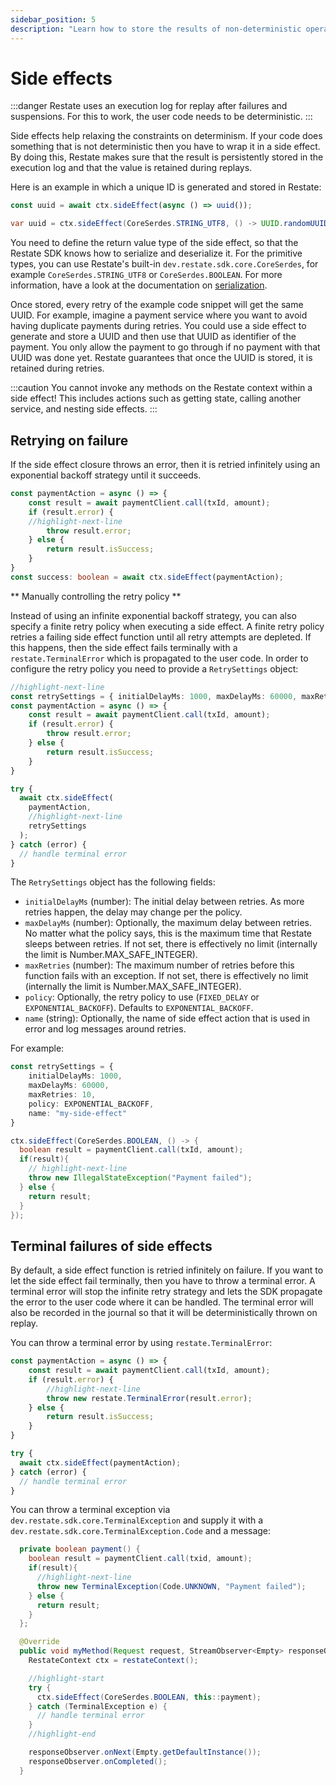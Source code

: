 ```yaml
---
sidebar_position: 5
description: "Learn how to store the results of non-deterministic operations."
---
```



# Side effects

:::danger
Restate uses an execution log for replay after failures and suspensions.
For this to work, the user code needs to be deterministic.
:::

Side effects help relaxing the constraints on determinism.
If your code does something that is not deterministic then you have to wrap it in a side effect.
By doing this, Restate makes sure that the result is persistently stored in the execution log
and that the value is retained during replays.

Here is an example in which a unique ID is generated and stored in Restate:

<Tabs groupId="sdk" queryString>
<TabItem value="ts" label="TypeScript">

```typescript
const uuid = await ctx.sideEffect(async () => uuid());
```

</TabItem>
<TabItem value="java" label="Java">

```java
var uuid = ctx.sideEffect(CoreSerdes.STRING_UTF8, () -> UUID.randomUUID().toString());
```

You need to define the return value type of the side effect, so that the Restate SDK knows how to serialize and deserialize it.
For the primitive types, you can use Restate's built-in `dev.restate.sdk.core.CoreSerdes`, for example `CoreSerdes.STRING_UTF8` or `CoreSerdes.BOOLEAN`.
For more information, have a look at the documentation on [serialization](/services/sdk/serialization).

</TabItem>
</Tabs>

Once stored, every retry of the example code snippet will get the same UUID.
For example, imagine a payment service where you want to avoid having duplicate payments during retries.
You could use a side effect to generate and store a UUID and then use that UUID as identifier of the payment.
You only allow the payment to go through if no payment with that UUID was done yet.
Restate guarantees that once the UUID is stored, it is retained during retries.

:::caution
You cannot invoke any methods on the Restate context within a side effect!
This includes actions such as getting state, calling another service, and nesting side effects.
:::

## Retrying on failure

If the side effect closure throws an error, then it is retried infinitely using an exponential backoff strategy until it succeeds.

<Tabs groupId="sdk" queryString>
<TabItem value="ts" label="TypeScript">

```typescript
const paymentAction = async () => {
    const result = await paymentClient.call(txId, amount);
    if (result.error) {
    //highlight-next-line
        throw result.error;
    } else {
        return result.isSuccess;
    }
}
const success: boolean = await ctx.sideEffect(paymentAction);
```

** Manually controlling the retry policy **

Instead of using an infinite exponential backoff strategy, you can also specify a finite retry policy when executing a side effect.
A finite retry policy retries a failing side effect function until all retry attempts are depleted.
If this happens, then the side effect fails terminally with a `restate.TerminalError` which is propagated to the user code.
In order to configure the retry policy you need to provide a `RetrySettings` object:

```typescript
//highlight-next-line
const retrySettings = { initialDelayMs: 1000, maxDelayMs: 60000, maxRetries: 10 }
const paymentAction = async () => {
    const result = await paymentClient.call(txId, amount);
    if (result.error) {
        throw result.error;
    } else {
        return result.isSuccess;
    }
}

try {
  await ctx.sideEffect(
    paymentAction,
    //highlight-next-line
    retrySettings
  );
} catch (error) {
  // handle terminal error
}
```

The `RetrySettings` object has the following fields:
- `initialDelayMs` (number): The initial delay between retries. As more retries happen, the delay may change per the policy.
- `maxDelayMs` (number): Optionally, the maximum delay between retries. No matter what the policy says, this is the maximum time
  that Restate sleeps between retries. If not set, there is effectively no limit (internally the limit is Number.MAX_SAFE_INTEGER).
- `maxRetries` (number): The maximum number of retries before this function fails with an exception. If not set, there is effectively no limit (internally the limit is Number.MAX_SAFE_INTEGER).
- `policy`:  Optionally, the retry policy to use (`FIXED_DELAY` or `EXPONENTIAL_BACKOFF`). Defaults to `EXPONENTIAL_BACKOFF`.
- `name` (string): Optionally, the name of side effect action that is used in error and log messages around retries.

For example:
```typescript
const retrySettings = {
    initialDelayMs: 1000,
    maxDelayMs: 60000,
    maxRetries: 10,
    policy: EXPONENTIAL_BACKOFF,
    name: "my-side-effect"
}
```

</TabItem>
<TabItem value="java" label="Java">

```java
ctx.sideEffect(CoreSerdes.BOOLEAN, () -> {
  boolean result = paymentClient.call(txId, amount);
  if(result){
    // highlight-next-line
    throw new IllegalStateException("Payment failed");
  } else {
    return result;
  }
});
```

</TabItem>
</Tabs>

## Terminal failures of side effects

By default, a side effect function is retried infinitely on failure.
If you want to let the side effect fail terminally, then you have to throw a terminal error.
A terminal error will stop the infinite retry strategy and lets the SDK propagate the error to the user code where it can be handled.
The terminal error will also be recorded in the journal so that it will be deterministically thrown on replay.

<Tabs groupId="sdk" queryString>
<TabItem value="ts" label="TypeScript">

You can throw a terminal error by using `restate.TerminalError`:

```typescript
const paymentAction = async () => {
    const result = await paymentClient.call(txId, amount);
    if (result.error) {
        //highlight-next-line
        throw new restate.TerminalError(result.error);
    } else {
        return result.isSuccess;
    }
}

try {
  await ctx.sideEffect(paymentAction);
} catch (error) {
  // handle terminal error
}
```



</TabItem>
<TabItem value="java" label="Java">

You can throw a terminal exception via `dev.restate.sdk.core.TerminalException` and supply it with a `dev.restate.sdk.core.TerminalException.Code` and a message:

```java
  private boolean payment() {
    boolean result = paymentClient.call(txid, amount);
    if(result){
      //highlight-next-line
      throw new TerminalException(Code.UNKNOWN, "Payment failed");
    } else {
      return result;
    }
  };

  @Override
  public void myMethod(Request request, StreamObserver<Empty> responseObserver) {
    RestateContext ctx = restateContext();

    //highlight-start
    try {
      ctx.sideEffect(CoreSerdes.BOOLEAN, this::payment);
    } catch (TerminalException e) {
      // handle terminal error
    }
    //highlight-end

    responseObserver.onNext(Empty.getDefaultInstance());
    responseObserver.onCompleted();
  }
```

</TabItem>
</Tabs>


